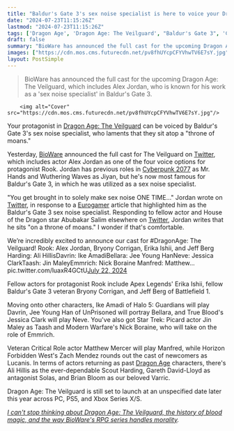 ```yaml
---
title: "Baldur's Gate 3's sex noise specialist is here to voice your Dragon Age: The Veilguard character: 'I sit on a throne of moans'"
date: "2024-07-23T11:15:26Z"
lastmod: "2024-07-23T11:15:26Z"
tags: ['Dragon Age', 'Dragon Age: The Veilguard', "Baldur's Gate 3", 'Cyberpunk 2077', 'Eurogamer', 'Apex Legends', 'Battlefield 1', 'Halo 5: Guardians', 'UnPrisoned', 'True Blood', 'Star Trek: Picard', 'Modern Warfare', 'Horizon Forbidden West', 'Critical Role', 'PS5', 'Xbox Series X/S', 'RPG']
draft: false
summary: "BioWare has announced the full cast for the upcoming Dragon Age: The Veilguard, which includes Alex Jordan, who is known for his work as a 'sex noise specialist' in Baldur's Gate 3."
images: ["https://cdn.mos.cms.futurecdn.net/pv8fhUYcpCFYVhwTV6E7sY.jpg"]
layout: PostSimple
---
```

> BioWare has announced the full cast for the upcoming Dragon Age: The Veilguard, which includes Alex Jordan, who is known for his work as a 'sex noise specialist' in Baldur's Gate 3.


        <img alt="Cover" src="https://cdn.mos.cms.futurecdn.net/pv8fhUYcpCFYVhwTV6E7sY.jpg"/>
        
Your protagonist in [Dragon Age: The Veilguard](https://www.gamesradar.com/dragon-age-4-confirmed-release-date-solas-wishlist-news/) can be voiced by Baldur's Gate 3's sex noise specialist, who laments that they sit atop a "throne of moans."

Yesterday, [BioWare](https://www.gamesradar.com/tag/bioware/) announced the full cast for The Veilguard on [Twitter](https://x.com/dragonage/status/1815403173944971266), which includes actor Alex Jordan as one of the four voice options for protagonist Rook. Jordan has previous roles in [Cyberpunk 2077](https://www.gamesradar.com/cyberpunk-2077-guide/) as Mr. Hands and Wuthering Waves as Jiyan, but he's now most famous for Baldur's Gate 3, in which he was utilized as a sex noise specialist. 

"You get brought in to solely make sex noise ONE TIME…" Jordan wrote on [Twitter](https://x.com/AlexJordanVO/status/1815456113115963828), in response to a [Eurogamer](https://www.eurogamer.net/baldurs-gate-3-sex-noise-specialist-leads-dragon-age-the-veilguard-cast) article that highlighted him as the Baldur's Gate 3 sex noise specialist. Responding to fellow actor and House of the Dragon star Abubakar Salim elsewhere on [Twitter](https://x.com/AlexJordanVO/status/1815478891693101081), Jordan writes that he sits "on a throne of moans." I wonder if that's comfortable. 

We’re incredibly excited to announce our cast for #DragonAge: The Veilguard! Rook: Alex Jordan, Bryony Corrigan, Erika Ishii, and Jeff Berg Harding: Ali HillisDavrin: Ike AmadiBellara: Jee Young HanNeve: Jessica ClarkTaash: Jin MaleyEmmrich: Nick Boraine Manfred: Matthew… pic.twitter.com/luaxR4GCtU[July 22, 2024](https://twitter.com/dragonage/status/1815403173944971266)

Fellow actors for protagonist Rook include Apex Legends' Erika Ishii, fellow Baldur's Gate 3 veteran Bryony Corrigan, and Jeff Berg of Battlefield 1. 

Moving onto other characters, Ike Amadi of Halo 5: Guardians will play Davrin, Jee Young Han of UnPrisoned will portray Bellara, and True Blood's Jessica Clark will play Neve. You've also got Star Trek: Picard actor Jin Maley as Taash and Modern Warfare's Nick Boraine, who will take on the role of Emmrich.

Veteran Critical Role actor Matthew Mercer will play Manfred, while Horizon Forbidden West's Zach Mendez rounds out the cast of newcomers as Lucanis. In terms of actors returning as past [Dragon Age](https://www.gamesradar.com/tag/dragon-age/) characters, there's Ali Hillis as the ever-dependable Scout Harding, Gareth David-Lloyd as antagonist Solas, and Brian Bloom as our beloved Varric. 

Dragon Age: The Veilguard is still set to launch at an unspecified date later this year across PC, PS5, and Xbox Series X/S.

[<em>I can't stop thinking about Dragon Age: The Veilguard, the history of blood magic, and the way BioWare's RPG series handles morality</em>](https://www.gamesradar.com/games/rpg/i-cant-stop-thinking-about-dragon-age-the-veilguard-the-history-of-blood-magic-and-the-way-biowares-rpg-series-handles-morality/)*.*
        